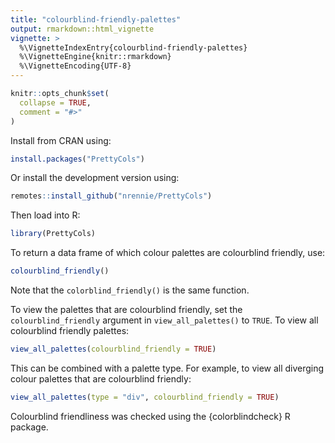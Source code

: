 ```yaml
---
title: "colourblind-friendly-palettes"
output: rmarkdown::html_vignette
vignette: >
  %\VignetteIndexEntry{colourblind-friendly-palettes}
  %\VignetteEngine{knitr::rmarkdown}
  %\VignetteEncoding{UTF-8}
---
```


```r
knitr::opts_chunk$set(
  collapse = TRUE,
  comment = "#>"
)
```

Install from CRAN using:
``` r
install.packages("PrettyCols")
```

Or install the development version using:
``` r
remotes::install_github("nrennie/PrettyCols")
```

Then load into R:
```r
library(PrettyCols)
```

To return a data frame of which colour palettes are colourblind friendly, use:
```r
colourblind_friendly()
```
Note that the `colorblind_friendly()` is the same function.

To view the palettes that are colourblind friendly, set the `colourblind_friendly` argument in `view_all_palettes()` to `TRUE`. To view all colourblind friendly palettes:

```r
view_all_palettes(colourblind_friendly = TRUE)
```

This can be combined with a palette type. For example, to view all diverging colour palettes that are colourblind friendly:
```r
view_all_palettes(type = "div", colourblind_friendly = TRUE)
```

Colourblind friendliness was checked using the {colorblindcheck} R package.





